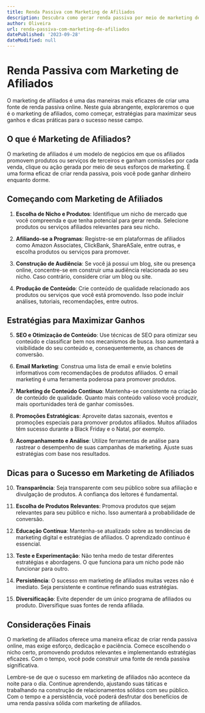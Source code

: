 ```yaml
---
title: Renda Passiva com Marketing de Afiliados
description: Descubra como gerar renda passiva por meio de marketing de afiliados, estratégias e dicas para maximizar seus ganhos.
author: Oliveira
url: renda-passiva-com-marketing-de-afiliados
datePublished: '2023-09-28'
dateModified: null
---
```


# Renda Passiva com Marketing de Afiliados

O marketing de afiliados é uma das maneiras mais eficazes de criar uma fonte de renda passiva online. Neste guia abrangente, exploraremos o que é o marketing de afiliados, como começar, estratégias para maximizar seus ganhos e dicas práticas para o sucesso nesse campo.

## **O que é Marketing de Afiliados?**

O marketing de afiliados é um modelo de negócios em que os afiliados promovem produtos ou serviços de terceiros e ganham comissões por cada venda, clique ou ação gerada por meio de seus esforços de marketing. É uma forma eficaz de criar renda passiva, pois você pode ganhar dinheiro enquanto dorme.

## **Começando com Marketing de Afiliados**

1. **Escolha de Nicho e Produtos**: Identifique um nicho de mercado que você compreenda e que tenha potencial para gerar renda. Selecione produtos ou serviços afiliados relevantes para seu nicho.

2. **Afiliando-se a Programas**: Registre-se em plataformas de afiliados como Amazon Associates, ClickBank, ShareASale, entre outras, e escolha produtos ou serviços para promover.

3. **Construção de Audiência**: Se você já possui um blog, site ou presença online, concentre-se em construir uma audiência relacionada ao seu nicho. Caso contrário, considere criar um blog ou site.

4. **Produção de Conteúdo**: Crie conteúdo de qualidade relacionado aos produtos ou serviços que você está promovendo. Isso pode incluir análises, tutoriais, recomendações, entre outros.

## **Estratégias para Maximizar Ganhos**

5. **SEO e Otimização de Conteúdo**: Use técnicas de SEO para otimizar seu conteúdo e classificar bem nos mecanismos de busca. Isso aumentará a visibilidade do seu conteúdo e, consequentemente, as chances de conversão.

6. **Email Marketing**: Construa uma lista de email e envie boletins informativos com recomendações de produtos afiliados. O email marketing é uma ferramenta poderosa para promover produtos.

7. **Marketing de Conteúdo Contínuo**: Mantenha-se consistente na criação de conteúdo de qualidade. Quanto mais conteúdo valioso você produzir, mais oportunidades terá de ganhar comissões.

8. **Promoções Estratégicas**: Aproveite datas sazonais, eventos e promoções especiais para promover produtos afiliados. Muitos afiliados têm sucesso durante a Black Friday e o Natal, por exemplo.

9. **Acompanhamento e Análise**: Utilize ferramentas de análise para rastrear o desempenho de suas campanhas de marketing. Ajuste suas estratégias com base nos resultados.

## **Dicas para o Sucesso em Marketing de Afiliados**

10. **Transparência**: Seja transparente com seu público sobre sua afiliação e divulgação de produtos. A confiança dos leitores é fundamental.

11. **Escolha de Produtos Relevantes**: Promova produtos que sejam relevantes para seu público e nicho. Isso aumentará a probabilidade de conversão.

12. **Educação Contínua**: Mantenha-se atualizado sobre as tendências de marketing digital e estratégias de afiliados. O aprendizado contínuo é essencial.

13. **Teste e Experimentação**: Não tenha medo de testar diferentes estratégias e abordagens. O que funciona para um nicho pode não funcionar para outro.

14. **Persistência**: O sucesso em marketing de afiliados muitas vezes não é imediato. Seja persistente e continue refinando suas estratégias.

15. **Diversificação**: Evite depender de um único programa de afiliados ou produto. Diversifique suas fontes de renda afiliada.

## **Considerações Finais**

O marketing de afiliados oferece uma maneira eficaz de criar renda passiva online, mas exige esforço, dedicação e paciência. Comece escolhendo o nicho certo, promovendo produtos relevantes e implementando estratégias eficazes. Com o tempo, você pode construir uma fonte de renda passiva significativa.

Lembre-se de que o sucesso em marketing de afiliados não acontece da noite para o dia. Continue aprendendo, ajustando suas táticas e trabalhando na construção de relacionamentos sólidos com seu público. Com o tempo e a persistência, você poderá desfrutar dos benefícios de uma renda passiva sólida com marketing de afiliados.
